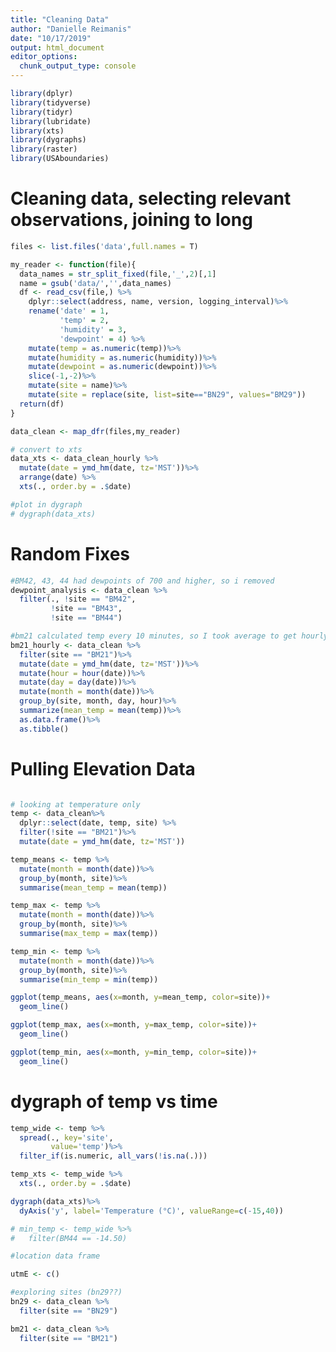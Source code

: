 ```yaml
---
title: "Cleaning Data"
author: "Danielle Reimanis"
date: "10/17/2019"
output: html_document
editor_options: 
  chunk_output_type: console
---
```


```r
library(dplyr)
library(tidyverse)
library(tidyr)
library(lubridate)
library(xts)
library(dygraphs)
library(raster)
library(USAboundaries)

```

# Cleaning data, selecting relevant observations, joining to long

```r

files <- list.files('data',full.names = T)

my_reader <- function(file){
  data_names = str_split_fixed(file,'_',2)[,1]
  name = gsub('data/','',data_names)
  df <- read_csv(file,) %>%
    dplyr::select(address, name, version, logging_interval)%>%
    rename('date' = 1,
           'temp' = 2,
           'humidity' = 3,
           'dewpoint' = 4) %>%
    mutate(temp = as.numeric(temp))%>%
    mutate(humidity = as.numeric(humidity))%>%
    mutate(dewpoint = as.numeric(dewpoint))%>%
    slice(-1,-2)%>%
    mutate(site = name)%>%
    mutate(site = replace(site, list=site=="BN29", values="BM29"))
  return(df)
}

data_clean <- map_dfr(files,my_reader)


```


```r

# convert to xts
data_xts <- data_clean_hourly %>%
  mutate(date = ymd_hm(date, tz='MST'))%>%
  arrange(date) %>%
  xts(., order.by = .$date)

#plot in dygraph
# dygraph(data_xts)

```

# Random Fixes
```r
#BM42, 43, 44 had dewpoints of 700 and higher, so i removed
dewpoint_analysis <- data_clean %>%
  filter(., !site == "BM42",
         !site == "BM43",
         !site == "BM44")

#bm21 calculated temp every 10 minutes, so I took average to get hourly
bm21_hourly <- data_clean %>%
  filter(site == "BM21")%>%
  mutate(date = ymd_hm(date, tz='MST'))%>%
  mutate(hour = hour(date))%>%
  mutate(day = day(date))%>%
  mutate(month = month(date))%>%
  group_by(site, month, day, hour)%>%
  summarize(mean_temp = mean(temp))%>%
  as.data.frame()%>%
  as.tibble()

```

# Pulling Elevation Data

```r



```



```r
# looking at temperature only
temp <- data_clean%>%
  dplyr::select(date, temp, site) %>%
  filter(!site == "BM21")%>%
  mutate(date = ymd_hm(date, tz='MST'))

temp_means <- temp %>%
  mutate(month = month(date))%>%
  group_by(month, site)%>%
  summarise(mean_temp = mean(temp))

temp_max <- temp %>%
  mutate(month = month(date))%>%
  group_by(month, site)%>%
  summarise(max_temp = max(temp))

temp_min <- temp %>%
  mutate(month = month(date))%>%
  group_by(month, site)%>%
  summarise(min_temp = min(temp))

ggplot(temp_means, aes(x=month, y=mean_temp, color=site))+
  geom_line()

ggplot(temp_max, aes(x=month, y=max_temp, color=site))+
  geom_line()

ggplot(temp_min, aes(x=month, y=min_temp, color=site))+
  geom_line()
```

# dygraph of temp vs time

```r

temp_wide <- temp %>%
  spread(., key='site',
         value='temp')%>%
  filter_if(is.numeric, all_vars(!is.na(.)))

temp_xts <- temp_wide %>%
  xts(., order.by = .$date)

dygraph(data_xts)%>%
  dyAxis('y', label='Temperature (°C)', valueRange=c(-15,40))

# min_temp <- temp_wide %>%
#   filter(BM44 == -14.50)

```



```r
#location data frame

utmE <- c()

#exploring sites (bn29??)
bn29 <- data_clean %>%
  filter(site == "BN29")

bm21 <- data_clean %>%
  filter(site == "BM21")

```


